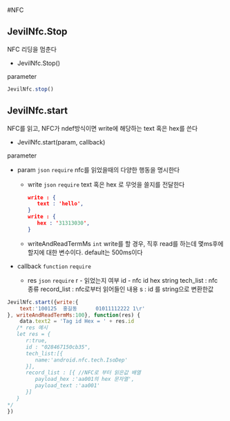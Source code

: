 #NFC

## JevilNfc.Stop

NFC 리딩을 멈춘다

- JevilNfc.Stop()

parameter



```js filename="Example code"
JevilNfc.stop()
```




## JevilNfc.start

NFC를 읽고, NFC가 ndef방식이면 write에 해당하는 text 혹은 hex를 쓴다

- JevilNfc.start(param, callback)

parameter

- param `json` `require` nfc를 읽었을때의 다양한 행동을 명시한다
    - write `json` `require` text 혹은 hex 로 무엇을 쓸지를 전달한다
      ```json
      write : {
         text : 'hello',
      }
      write : {
         hex : '31313030',
      }
      ```
    - writeAndReadTermMs `int`  write를 할 경우, 직후 read를 하는데 몇ms후에 할지에 대한 변수이다. default는 500ms이다

- callback `function` `require` 
    - res `json` `require` r - 읽었는지 여부 
id - nfc id hex string
tech_list : nfc 종류
record_list : nfc로부터 읽어들인 내용
s : id 를 string으로 변환한값


```js filename="Example code"
JevilNfc.start({write:{
    text:'100125  홍길동      01011112222 1\r'
}, writeAndReadTermMs:100}, function(res) {
    data.text2 = 'Tag id Hex = ' + res.id
   /* res 예시 
   let res = { 
      r:true,   
      id : "028467150cb35", 
      tech_list:[{
         name:'android.nfc.tech.IsoDep'
      }],
      record_list : [{ //NFC로 부터 읽은값 배열
         payload_hex :'aa001의 hex 문자열',
         payload_text :'aa001'
      }]
   }
*/
})

```




